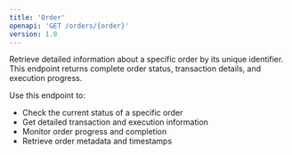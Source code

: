 ```yaml
---
title: 'Order'
openapi: 'GET /orders/{order}'
version: 1.0
--- 
```


Retrieve detailed information about a specific order by its unique identifier. This endpoint returns complete order status, transaction details, and execution progress.

Use this endpoint to:
- Check the current status of a specific order
- Get detailed transaction and execution information
- Monitor order progress and completion
- Retrieve order metadata and timestamps 